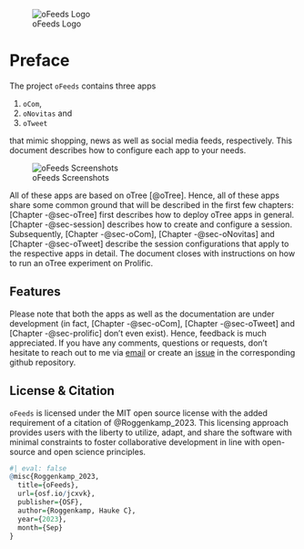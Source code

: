 
![oFeeds Logo](img/logo-oFeeds.png)


# Preface

The project `oFeeds` contains three apps 

1. `oCom`, 
2. `oNovitas` and 
3. `oTweet` 

that mimic shopping, news as well as social media feeds, respectively. This document describes how to configure each app to your needs.

![oFeeds Screenshots](img/screenshots-oFeeds.png)


All of these apps are based on oTree [@oTree]. Hence, all of these apps share some common ground that will be described in the first few chapters: [Chapter -@sec-oTree] first describes how to deploy oTree apps in general. [Chapter -@sec-session] describes how to create and configure a session. Subsequently, [Chapter -@sec-oCom], [Chapter -@sec-oNovitas] and [Chapter -@sec-oTweet] describe the session configurations that apply to the respective apps in detail. The document closes with instructions on how to run an oTree experiment on Prolific.

## Features

Please note that both the apps as well as the documentation are under development (in fact, [Chapter -@sec-oCom], [Chapter -@sec-oTweet] and [Chapter -@sec-prolific] don't even exist). Hence, feedback is much appreciated. If you have any comments, questions or requests, don't hesitate to reach out to me via [email](mailto:hauke.roggenkamp@unisg.ch) or create an [issue](https://github.com/Howquez/oFeeds/issues) in the corresponding github repository.

## License & Citation

`oFeeds` is licensed under the MIT open source license with the added requirement of a citation of @Roggenkamp_2023. This licensing approach provides users with the liberty to utilize, adapt, and share the software with minimal constraints to foster collaborative development in line with open-source and open science principles. 

```r
#| eval: false
@misc{Roggenkamp_2023,
  title={oFeeds},
  url={osf.io/jcxvk},
  publisher={OSF},
  author={Roggenkamp, Hauke C},
  year={2023},
  month={Sep}
}
```


